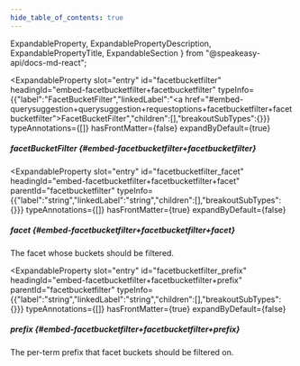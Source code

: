 ```yaml
---
hide_table_of_contents: true
---
```

  ExpandableProperty,
  ExpandablePropertyDescription,
  ExpandablePropertyTitle,
  ExpandableSection
} from "@speakeasy-api/docs-md-react";

<ExpandableSection>

<ExpandableProperty
  slot="entry"
  id="facetbucketfilter"
  headingId="embed-facetbucketfilter+facetbucketfilter"
  typeInfo={{"label":"FacetBucketFilter","linkedLabel":"<a href=\"#embed-querysuggestion+querysuggestion+requestoptions+facetbucketfilter+facetbucketfilter\">FacetBucketFilter</a>","children":[],"breakoutSubTypes":{}}}
  typeAnnotations={[]}
  hasFrontMatter={false}
  expandByDefault={true}
>

<ExpandablePropertyTitle slot="title">

##### facetBucketFilter \{#embed-facetbucketfilter+facetbucketfilter\}

</ExpandablePropertyTitle>

</ExpandableProperty>

<ExpandableProperty
  slot="entry"
  id="facetbucketfilter_facet"
  headingId="embed-facetbucketfilter+facetbucketfilter+facet"
  parentId="facetbucketfilter"
  typeInfo={{"label":"string","linkedLabel":"string","children":[],"breakoutSubTypes":{}}}
  typeAnnotations={[]}
  hasFrontMatter={true}
  expandByDefault={false}
>

<ExpandablePropertyTitle slot="title">

##### facet \{#embed-facetbucketfilter+facetbucketfilter+facet\}

</ExpandablePropertyTitle>

<ExpandablePropertyDescription slot="description">

The facet whose buckets should be filtered.

</ExpandablePropertyDescription>

</ExpandableProperty>

<ExpandableProperty
  slot="entry"
  id="facetbucketfilter_prefix"
  headingId="embed-facetbucketfilter+facetbucketfilter+prefix"
  parentId="facetbucketfilter"
  typeInfo={{"label":"string","linkedLabel":"string","children":[],"breakoutSubTypes":{}}}
  typeAnnotations={[]}
  hasFrontMatter={true}
  expandByDefault={false}
>

<ExpandablePropertyTitle slot="title">

##### prefix \{#embed-facetbucketfilter+facetbucketfilter+prefix\}

</ExpandablePropertyTitle>

<ExpandablePropertyDescription slot="description">

The per-term prefix that facet buckets should be filtered on.

</ExpandablePropertyDescription>

</ExpandableProperty>

</ExpandableSection>